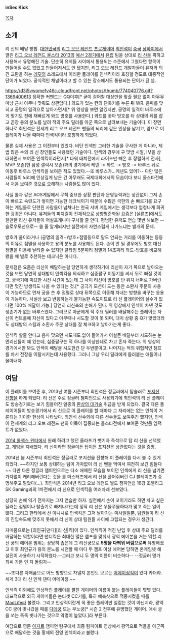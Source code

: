'''inSec Kick'''

[[목차]]
== 소개 ==
리 신의 배달 방법.
[[대한민국]]의 [[리그 오브 레전드]] [[프로게이머]] [[최인석]]이 [[중국]] [[상하이]]에서 열린 [[리그 오브 레전드 올스타 2013]]의 [[리그 오브 레전드 올스타 2013#s-4.2|예선 2경기]]에서 [[유럽]] 팀을 상대로 [[리 신]]을 픽하고 사용해서 유명해진 기술. 단순히 유저들 사이에서 통용되는 수준에서 그쳤다면 항목이 만들어질 수도 없었고 만들어져서도 안 됐지만, 리그 오브 레전드 개발자들이 유저와 의견 교환을 하는 [[레딧]]의 쓰레드에서 이러한 플레이를 인섹킥이라 호칭할 정도로 대중적인 단어가 되었다. 공식적인 채널이라고 할 수 있는 장소에서도 통용되는 단어가 된 셈. 

{{{#!html
<object width="560" height="315"><param name="movie" value="http://www.youtube.com/v/T9jeFqgd5pw?hl=ko_KR&version=3"></param><param name="allowFullScreen" value="true"></param><param name="allowscriptaccess" value="always"></param><embed src="http://www.youtube.com/v/T9jeFqgd5pw?hl=ko_KR&version=3" type="application/x-shockwave-flash" width="560" height="315" allowscriptaccess="always" allowfullscreen="true"></embed></object>
}}}

https://d3j5vwomefv46c.cloudfront.net/photos/thumb/774040776.gif?1369400613
정확한 커맨드는 QQ이후[* 굳이 걷어찰 대상만을 맞출 필요 없이 아무무마냥 근처 아무나 맞춰도 상관없다.] 와드가 있는 칸의 단축키를 누른 뒤 WR. 음파를 맞히고 공명의 일격으로 날아가면서[* 위 영상을 보면 알겠지만, 공명의 일격이 바루스에게 맞기도 전에 재빠르게 와드 방호를 사용한다.] 와드를 꽂아 방호를 타 상대의 뒤를 잡고 곧장 용의 분노를 날려 적의 주요 딜러를 아군 쪽으로 날려보내는 기술이다. 이 장면 하나로 최인석은 전세계 리그 오브 레전드 팬들의 뇌리에 깊은 인상을 남기고, 앞으로 이 플레이가 나올 때마다 인섹킥이라 호칭하게 되었다. 

물론 실제 사용은 그 이전부터 있었다. 비단 인섹만 그러한 기술을 구사한 게 아니라, 제법 많은 수의 리 신 장인들도 사용했던 기술이다. 인섹의 경우에 구 맛밤 시절, IM을 상대하면서 보여준 인섹킥이라던지[* 타워 대치전에서 라이즈만 빼온 후 장렬하게 전사], MVP 오존(현 삼성 갤럭시 오존)과의 경기에서 케넨 -> 와드 -> 방호 -> 바루스 뒤로 이동후 바루스 인섹킥을 보여준 적도 있었다.--또 바루스가...케넨도 있어?-- 다만 많은 사람들이 뇌리에 인상깊게 남은 건 아무래도 국제대회에서의 모습이다 보니 올스타전에서 처음 보여준 것으로 오해하는 사람들도 많이 있다.

사실 롤과 같은 AOS게임에서 무척 중요한 상황 판단과 운영능력과는 상관없이 그저 손이 빠르고 숙련도가 쌓이면 가능한 테크닉이기 때문에 수많은 극한의 손 빠르기를 요구하는 게임들로 단련된 사람들이 넘쳐나는 한국 서버 게임에서는 생각보다 엄청나게 희귀한 광경은 아니다. 유저들의 피지컬이 전체적으로 상향평준화된 요즘은 [실론즈]에서도 웬만한 리신 유저들이 어설프게나마 구사할 줄 안다. 평범한 유저도 연습 몇번 해보면 --슬로우모션으로-- 쓸 줄 알게되지만 실전에서 자연스럽게 나가느냐는 별개의 문제. 

방호가 쿨이라거나 (공명의 일격+)방호+점멸등으로 말도 안되는 거리를 이동하는 등등의 이유로 점멸을 사용하고 용의 분노를 사용해도 된다. 손이 안 될 경우에도 방호 대신 점멸을 이용해 날려줄 수 있지만 쿨타임 5분짜리 점멸과 14초짜리 와드-방호를 비교해 봤을 때 별로 추천하는 테크닉은 아니다.

문제점은 요즘은 리신이 배달하는걸 당연하게 생각하기에 리신이 자기 쪽으로 날아오는 것을 보면 당연히 상대방이 인섹킥을 의식하고 십중팔구 이동기를 써서 뒤로 빠질 것이고, 궁극기에 미묘한 시전 시간이 있는데 그 사이 리신이 방호를 탄 위치 너머로 가버린다면 멋진 방생킥도 나올 수 있다는 것.[* 궁극기 모션이 도는 동안 소환사 주문의 사용이 가능하므로 먼저 궁을 쓴 후 점멸로 상대 뒤쪽으로 이동해 차내는 방향을 바꾸는 응용이 가능하다. 사실상 보고 반응하는게 불가능한 속도이므로 리 신 플레이어의 실수가 없다면 100% 배달이 가능.] 당연히 리신측의 손해가 된다. 위 영상에서 인섹이 차낸 것도 생존기가 없는 바루스였다. 그러므로 아군에게 적 주요 딜러를 배달해주는 플레이는 자신이 컨트롤에 자신이 있다고 아무때나 시도할 것이 못 되며, 대치 상황 중 Q가 맞았더라도 상대방의 스킬과 소환사 주문 상태를 잘 체크하고 날아가는게 좋다.

인섹킥 할줄 안다고 음파 맞으면 시도때도 없이 들어가서 어설픈 배달부터 시도하는 눈먼리신들이 꽤 있는데, 십중팔구는 적 하나를 이상한데로 차고 혼자 죽는다. 위 영상의 경기에서만 봐도 인섹이 배달을 시도한건 단 두번뿐이고, 나머지는 적의 위협적인 챔프를 차서 전장을 이탈시키는데 사용했다. 그러니 그냥 우리 딜러에게 들러붙는 애들이나 몰아내자.

== 여담 ==
이 플레이를 보여준 후, 2013년 여름 시즌부터 최인석은 정글러에서 탑솔러로 [[포지션]] [[전향]]을 하게 되었다. 리 신은 주로 정글러 챔피언으로 사용되기에 최인석의 리 신 플레이도 방송경기로는 보기 힘들어진 일종의 [[환상의 대기술]] 취급을 받게 되었다. 결국 다른 플레이어들이 방송경기에서 리 신으로 이 플레이를 할 때마다 그 자리에는 없는 인섹이 거론되는 기이한 현상이 나타났다. 최인석 선수외에 다른 선수들도 보여주긴 했지만, 인섹이 전세계의 리그 오브 레전드 팬의 이목이 집중되는 올스타전에서 보여준 것만큼 임팩트가 없었다.

[[PANDORA TV Champions Winter 2013-2014/16강#s-2.4|2014 롤챔스 윈터]]에서 원래 하려고 했던 올라프가 뺏기자 즉석으로 탑 리 신을 선택했고, 게임을 지배했다. 리 신이라면 정글이든 탑이든 포지션은 상관없다는 것을 증명.

2014년 봄 시즌부터 최인석은 정글러로 포지션을 전향해 이 플레이를 다시 볼 수 있게 되었다. ~~하지만 보통 상대하는 팀이 가차없이 리 신 밴을 먹여서 여전히 보긴 힘들다~~ 다만 다른 정글러 챔피언으로는 다소 애매한 모습을 보이던 인섹에게 리 신을 넘기면 가차없이 캐리해버린다는 것을 롤 마스터즈에서 리 신을 풀어줘버린 CJ 블레이즈가 증명해주고 말았다(...). 최인석은 2014년 리그 오브 레전드 월드 챔피언쉽 16강 조별리그 SK Gaming과의 1차전에서 리 신으로 인섹킥을 여러차례 선보였다.

상당히 손에 익기 전까지는 그저 연습만 하자. 실전에서 손이 꼬이기라도 하면 차고 싶은 딜러는 점멸이나 탈출기로 빠져나가는데 정작 리 신은 우물쭈물하다가 맞고 죽는 일이 많다. 그리고 한타에서 선 이니시로 인섹킥은 그저 날아가는 미사일일뿐, 팀원들이 리 신의 진입속도에 맞추지 못해서 리 신이 상대 팀원들 사이에 고립되는 경우가 생긴다.

자매품으로는 [최인규|댄디][리 신|킥]이 있다. 인섹킥이 적진 난입 후 상대 주요 딜러를 배달하는 역할이라면 댄디킥은 최대한 많은 챔프를 맞춰서 광역 에어본을 거는 역할.리신 궁의 에어본 범위는 상당히 좁은데 그 리신궁으로 '''5명을 다띄워 버림으로써''' 유명해졌고 이후 최인규가 용의 분노를 시전할 때 마다 두 챔프 이상 에어본 당하면 온게임넷 해설진이 사용하기 시작하였다.--그러고 보니 두 명의 이름이 비슷하다-- --정글러 명가 최씨 가문 인 자 돌림자--

~~또다른 자매품으로 어느 방향으로 차낼지 본인도 모르는 [[어메이징]]킥이 있다 카더라. 세계 3대 리 신 인섹 댄디 어메이징.~~

인섹킥 이외에도 인상적인 플레이를 펼친 게이머의 이름이 붙는 플레이들이 몇몇 있다. 대표적으로 외국 게이머들은 논타겟 CC기를, 특히 예측샷으로 적중시켰을 때를 [[홍민기|MadLife]]라 불렀다. 그리고 인상적이란게 꼭 좋은 플레이만 일컫는 것이 아닌지라, 광역 CC 궁이 빗나갔을 때를 [[배어진|다데궁]] 또는 부노궁[* 시즌 2 전후에 유명했던 게이머. 애쉬 궁을 쏘는 족족 빗나가는 것으로 악명이 높았다.]라 부른다.

여담으로 영문 [[아지르]] 챔피언 탐구에서 최종 팀파이트 영상에서 광역으로 적들을 아군쪽으로 배달하는 것을 황제의 진영 인섹이라고 불렀다.
